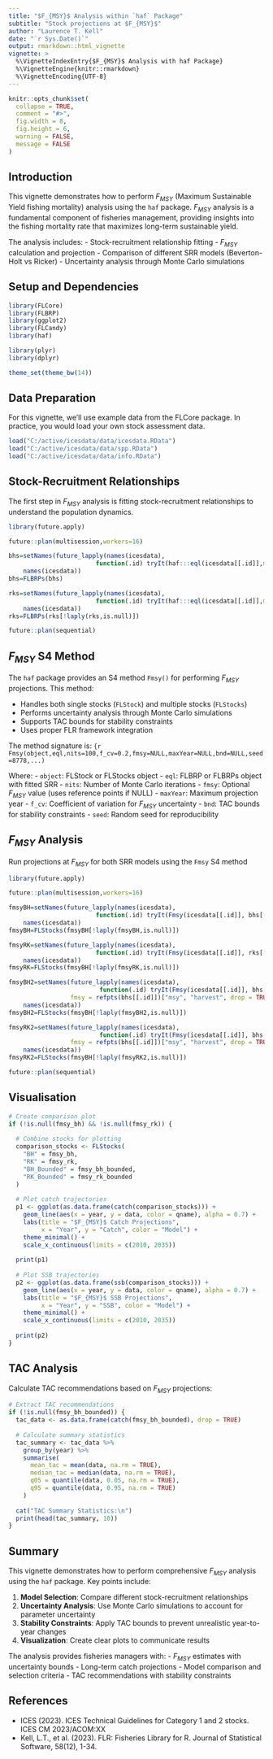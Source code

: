 ```yaml
---
title: "$F_{MSY}$ Analysis within `haf` Package"
subtitle: "Stock projections at $F_{MSY}$"
author: "Laurence T. Kell"
date: "`r Sys.Date()`"
output: rmarkdown::html_vignette
vignette: >
  %\VignetteIndexEntry{$F_{MSY}$ Analysis with haf Package}
  %\VignetteEngine{knitr::rmarkdown}
  %\VignetteEncoding{UTF-8}
---
```


```r
knitr::opts_chunk$set(
  collapse = TRUE,
  comment = "#>",
  fig.width = 8,
  fig.height = 6,
  warning = FALSE,
  message = FALSE
)
```

## Introduction

This vignette demonstrates how to perform $F_{MSY}$ (Maximum Sustainable Yield fishing mortality) analysis using the `haf` package. $F_{MSY}$ analysis is a fundamental component of fisheries management, providing insights into the fishing mortality rate that maximizes long-term sustainable yield.

The analysis includes:
- Stock-recruitment relationship fitting
- $F_{MSY}$ calculation and projection
- Comparison of different SRR models (Beverton-Holt vs Ricker)
- Uncertainty analysis through Monte Carlo simulations

## Setup and Dependencies

```r
library(FLCore)
library(FLBRP)
library(ggplot2)
library(FLCandy)
library(haf)

library(plyr)
library(dplyr)

theme_set(theme_bw(14))
```

## Data Preparation

For this vignette, we'll use example data from the FLCore package. In practice, you would load your own stock assessment data.

```r
load("C:/active/icesdata/data/icesdata.RData")
load("C:/active/icesdata/data/spp.RData")
load("C:/active/icesdata/data/info.RData")
```

## Stock-Recruitment Relationships

The first step in $F_{MSY}$ analysis is fitting stock-recruitment relationships to understand the population dynamics.

```r
library(future.apply)

future::plan(multisession,workers=16)

bhs=setNames(future_lapply(names(icesdata), 
                        function(.id) tryIt(haf:::eql(icesdata[[.id]],model="bevholtSV"))),
    names(icesdata))
bhs=FLBRPs(bhs)

rks=setNames(future_lapply(names(icesdata), 
                        function(.id) tryIt(haf:::eql(icesdata[[.id]],model="rickerSV"))),
    names(icesdata))
rks=FLBRPs(rks[!laply(rks,is.null)])

future::plan(sequential)
```

## $F_{MSY}$ S4 Method

The `haf` package provides an S4 method `Fmsy()` for performing $F_{MSY}$ projections. This method:

- Handles both single stocks (`FLStock`) and multiple stocks (`FLStocks`)
- Performs uncertainty analysis through Monte Carlo simulations
- Supports TAC bounds for stability constraints
- Uses proper FLR framework integration

The method signature is:
```{r
Fmsy(object,eql,nits=100,f_cv=0.2,fmsy=NULL,maxYear=NULL,bnd=NULL,seed=8778,...)
```

Where:
- `object`: FLStock or FLStocks object
- `eql`: FLBRP or FLBRPs object with fitted SRR
- `nits`: Number of Monte Carlo iterations
- `fmsy`: Optional $F_{MSY}$ value (uses reference points if NULL)
- `maxYear`: Maximum projection year
- `f_cv`: Coefficient of variation for $F_{MSY}$ uncertainty
- `bnd`: TAC bounds for stability constraints
- `seed`: Random seed for reproducibility

## $F_{MSY}$ Analysis

Run projections at $F_{MSY}$ for both SRR models using the `Fmsy` S4 method

```r
library(future.apply)

future::plan(multisession,workers=16)

fmsyBH=setNames(future_lapply(names(icesdata), 
                        function(.id) tryIt(Fmsy(icesdata[[.id]], bhs[[.id]]))),
    names(icesdata))
fmsyBH=FLStocks(fmsyBH[!laply(fmsyBH,is.null)])

fmsyRK=setNames(future_lapply(names(icesdata), 
                        function(.id) tryIt(Fmsy(icesdata[[.id]], rks[[.id]]))),
    names(icesdata))
fmsyRK=FLStocks(fmsyBH[!laply(fmsyRK,is.null)])

fmsyBH2=setNames(future_lapply(names(icesdata), 
                         function(.id) tryIt(Fmsy(icesdata[[.id]], bhs[[.id]],
                 fmsy = refpts(bhs[[.id]])["msy", "harvest", drop = TRUE]))),
    names(icesdata))
fmsyBH2=FLStocks(fmsyBH[!laply(fmsyBH2,is.null)])

fmsyRK2=setNames(future_lapply(names(icesdata), 
                         function(.id) tryIt(Fmsy(icesdata[[.id]], bhs[[.id]],
                 fmsy = refpts(bhs[[.id]])["msy", "harvest", drop = TRUE]))),
    names(icesdata))
fmsyRK2=FLStocks(fmsyBH[!laply(fmsyRK2,is.null)])

future::plan(sequential)
```

## Visualisation

```r
# Create comparison plot
if (!is.null(fmsy_bh) && !is.null(fmsy_rk)) {
  
  # Combine stocks for plotting
  comparison_stocks <- FLStocks(
    "BH" = fmsy_bh,
    "RK" = fmsy_rk,
    "BH_Bounded" = fmsy_bh_bounded,
    "RK_Bounded" = fmsy_rk_bounded
  )
  
  # Plot catch trajectories
  p1 <- ggplot(as.data.frame(catch(comparison_stocks))) +
    geom_line(aes(x = year, y = data, color = qname), alpha = 0.7) +
    labs(title = "$F_{MSY}$ Catch Projections",
         x = "Year", y = "Catch", color = "Model") +
    theme_minimal() +
    scale_x_continuous(limits = c(2010, 2035))
  
  print(p1)
  
  # Plot SSB trajectories
  p2 <- ggplot(as.data.frame(ssb(comparison_stocks))) +
    geom_line(aes(x = year, y = data, color = qname), alpha = 0.7) +
    labs(title = "$F_{MSY}$ SSB Projections",
         x = "Year", y = "SSB", color = "Model") +
    theme_minimal() +
    scale_x_continuous(limits = c(2010, 2035))
  
  print(p2)
}
```

## TAC Analysis

Calculate TAC recommendations based on $F_{MSY}$ projections:

```r
# Extract TAC recommendations
if (!is.null(fmsy_bh_bounded)) {
  tac_data <- as.data.frame(catch(fmsy_bh_bounded), drop = TRUE)
  
  # Calculate summary statistics
  tac_summary <- tac_data %>%
    group_by(year) %>%
    summarise(
      mean_tac = mean(data, na.rm = TRUE),
      median_tac = median(data, na.rm = TRUE),
      q05 = quantile(data, 0.05, na.rm = TRUE),
      q95 = quantile(data, 0.95, na.rm = TRUE)
    )
  
  cat("TAC Summary Statistics:\n")
  print(head(tac_summary, 10))
}
```

## Summary

This vignette demonstrates how to perform comprehensive $F_{MSY}$ analysis using the `haf` package. Key points include:

1. **Model Selection**: Compare different stock-recruitment relationships
2. **Uncertainty Analysis**: Use Monte Carlo simulations to account for parameter uncertainty
3. **Stability Constraints**: Apply TAC bounds to prevent unrealistic year-to-year changes
4. **Visualization**: Create clear plots to communicate results

The analysis provides fisheries managers with:
- $F_{MSY}$ estimates with uncertainty bounds
- Long-term catch projections
- Model comparison and selection criteria
- TAC recommendations with stability constraints

## References

- ICES (2023). ICES Technical Guidelines for Category 1 and 2 stocks. ICES CM 2023/ACOM:XX
- Kell, L.T., et al. (2023). FLR: Fisheries Library for R. Journal of Statistical Software, 58(12), 1-34.
